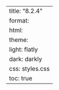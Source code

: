 ---
title: "8.2.4"
format:
    html:
        theme:
            light: flatly
            dark: darkly
        css: styles.css
        toc: true
---